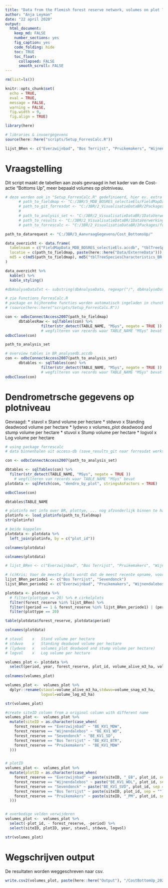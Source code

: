 ```yaml
---
title: "Data from the Flemish forest reserve network, volumes on plot level - Cost Bottoms Up"
author: "Anja Leyman"
date: "22 april 2020"
output: 
  html_document:
    keep_md: FALSE
    number_sections: yes
    fig_caption: yes
    code_folding: hide
    toc: TRUE
    toc_float:
      collapsed: FALSE
      smooth_scroll: FALSE
---
```


```r
rm(list=ls())
```

```r
knitr::opts_chunk$set(
  echo = TRUE,
  eval = TRUE,
  message = FALSE,
  warning = FALSE, 
  fig.width = 9,
  fig.align = TRUE)

library(here)

# libraries & invoergegevens
source(here::here("scripts/Setup_ForresCalc.R"))


```


```r
lijst_BRen <- c("Everzwijnbad", "Bos Terrijst", "Pruikemakers", "Wijnendalebos", "Sevendonck")

```


# Vraagstelling

Dit script maakt de tabellen aan zoals gevraagd in het kader van de Cost-actie "Bottoms Up", meer bepaald volumes op plotniveau. 


```r
# deze worden ook in "Setup_ForresCalc.R" gedefinieerd, hier ev. extra "paths" toevoegen indien nodig voor huidig script
      # path_to_fieldmap <- "C:/3BR/5_MDB_BOSRES_selectieEls/FieldMapData_MDB_BOSRES_selectieEls.accdb"
      # path_to_git_forresdat <- "C:/3BR/2_VisualisatieDataBR/2Packages/forresdat"
      # 
      # path_to_analysis_set <- "C:/3BR/2_VisualisatieDataBR/1DataVerwerkingBR/Output/BR_analysedb.accdb"
      # path_to_results <- "C:/3BR/2_VisualisatieDataBR/1DataVerwerkingBR/Output/BR_resultaten.accdb"
      # path_to_forrescalc <- "C:/3BR/2_VisualisatieDataBR/2Packages/forrescalc/R/"

path_to_datarequest <- "C:/3BR/3_AanvraagGegevens/Cost_BottomsUp/"

```

<!-- Onderstaande tabel geeft een overzicht van de gegevens die gebruikt worden voor de analyse.   -->

```r
data_overzicht <- data.frame(
  tabelnaam = c("FieldMapData_MDB_BOSRES_selectieEls.accdb", "tblTreeSpeciesCharacteristics_BR.csv"),
  locatie = c(path_to_fieldmap, paste(here::here("Data/ExterneData"))),
  md5 = c(md5(path_to_fieldmap), md5("tblTreeSpeciesCharacteristics_BR.csv"))
)

data_overzicht %>%
  kable() %>%
  kable_styling()

#dbAnalyseDataTxt <- substring(dbAnalyseData, regexpr("/", dbAnalyseData) + 1)  # voor gebruik bij wegschrijven naar resultatendb

```


```r
# zie Functions_ForresCalc.R
# package en bijhoredne functies worden automatisch ingeladen in chunck "Setup" 
# (source(here::here("scripts/Setup_ForresCalc.R"))

```


```r
con <- odbcConnectAccess2007(path_to_fieldmap)
      dbtablesRaw <- sqlTables(con) %>% 
                filter(str_detect(TABLE_NAME, "MSys", negate = TRUE ))
                # wegfilteren van records waar TABLE_NAME "MSys" bevat
odbcClose(con)

```


```r
path_to_analysis_set

# overview tables in BR_analysedb.accdb
con <- odbcConnectAccess2007(path_to_analysis_set)
      dbtables <- sqlTables(con) %>% 
                filter(str_detect(TABLE_NAME, "MSys", negate = TRUE ))
                # wegfilteren van records waar TABLE_NAME "MSys" bevat
odbcClose(con)

```


# Dendrometrsche gegevens op plotniveau

Gevraagd:
* stavol	x	Stand volume per hectare
* stdwvo	x	Standing deadwood volume per hectare
* lydwvo	x	volumes_plot deadwood and stump volume per hectare
* stuvol	x	Stump volume per hectare
* logvol	x	Log volume per hectare


```r
# using package forrescalc
# data binnenhalen uit access-db (save_results_git naar forresdat werkt nog niet)

con <- odbcConnectAccess2007(path_to_analysis_set)

dbtables <- sqlTables(con) %>% 
  filter(str_detect(TABLE_NAME, "MSys", negate = TRUE ))
    # wegfilteren van records waar TABLE_NAME "MSys" bevat
plotdata <- sqlFetch(con, "dendro_by_plot", stringsAsFactors = TRUE)

odbcClose(con)

dbtables$TABLE_NAME

# plotinfo met info over BR, plottye, ... nog afzonderlijk binnen te halen 
plotinfo <- load_plotinfo(path_to_fieldmap)
str(plotinfo)

# beide koppelen
plotdata <- plotdata %>% 
  left_join(plotinfo, by = c("plot_id"))

colnames(plotdata)
```


```r
colnames(plotdata)

# lijst_BRen <- c("Everzwijnbad", "Bos Terrijst", "Pruikemakers", "Wijnendalebos", "Sevendonck")   # hoger reeds gedefinieerd

# (c)Kris: Voor de meeste plots wordt dat de meest recente opname, voor Bos Terrijst en Sevendonk de eerste opname.
lijst_BRen_periode1 <- c("Bos Terrijst", "Sevendonck")
lijst_BRen_periode2 <- c("Everzwijnbad", "Pruikemakers", "Wijnendalebos")   # hoger reeds gedefinieerd

plotdata <- plotdata %>% 
  # filter(plottype == 20) %>% # cirkelplots
  filter(forest_reserve %in% lijst_BRen) %>% 
  filter((period == 1 & forest_reserve %in% lijst_BRen_periode1) | (period == 2 & forest_reserve %in% lijst_BRen_periode2)) %>% 
  filter(plottype == 20)

table(plotdata$forest_reserve, plotdata$period) 

```


```r
colnames(plotdata)

# stavol	x	Stand volume per hectare
# stdwvo	x	Standing deadwood volume per hectare
# (lydwvo	x	volumes_plot deadwood and stump volume per hectare)
# logvol	x	Log volume per hectare

volumes_plot <- plotdata %>% 
  select(period, year, forest_reserve, plot_id, volume_alive_m3_ha, volume_snag_m3_ha, volume_log_m3_ha)
  
colnames(volumes_plot)
```

```r
volumes_plot <-  volumes_plot %>% 
  dplyr::rename(stavol=volume_alive_m3_ha,stdwvo=volume_snag_m3_ha,
                logvol=volume_log_m3_ha) 

str(volumes_plot)

```

```r
#create siteID column from a original column with different name
volumes_plot <-  volumes_plot %>% 
  mutate(siteID = as.character(case_when(
    forest_reserve == "Everzwijnbad" ~ "BE_KV1_MDW",
    forest_reserve == "Wijnendalebos" ~ "BE_KV1_WD",
    forest_reserve == "Sevendonck" ~ "BE_KV1_SD",
    forest_reserve == "Bos Terrijst" ~ "BE_KV1_BTR",
    forest_reserve == "Pruikemakers" ~ "BE_KV1_MDW"
  )))


# plotID
volumes_plot <-  volumes_plot %>% 
  mutate(plotID = as.character(case_when(
    forest_reserve == "Everzwijnbad" ~ paste(siteID, "_EB", plot_id, sep = ""),
    forest_reserve == "Wijnendalebos" ~ paste("BE_KV1_WDL", plot_id, sep = ""),
    forest_reserve == "Sevendonck" ~ paste("BE_KV1_SVD", plot_id, sep = ""),
    forest_reserve == "Bos Terrijst" ~ paste(siteID, plot_id, sep = ""),
    forest_reserve == "Pruikemakers" ~ paste(siteID, "_PM", plot_id, sep = "")
  )))


# overbodige velden verwijderen
volumes_plot <-  volumes_plot %>% 
  select(-plot_id, - forest_reserve, -period) %>% 
  select(siteID, plotID, year, stavol, stdwvo, logvol)

str(volumes_plot)

```


# Wegschrijven output

De resultaten worden weggeschreven naar csv.

```r
write.csv2(volumes_plot, paste(here::here("Output"), "/CostBottomUp_2020_05/VolumesPlotLevel_BE_KV_al.csv", sep = ""))

```

